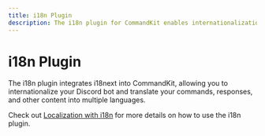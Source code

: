```yaml
---
title: i18n Plugin
description: The i18n plugin for CommandKit enables internationalization (i18n) for CommandKit using i18next. It allows you to translate your application into different languages.
---
```



# i18n Plugin

The i18n plugin integrates i18next into CommandKit, allowing you to internationalize your Discord bot and translate your commands, responses, and other content into multiple languages.

Check out [Localization with i18n](../../11-localization/01-i18n.mdx) for more details on how to use the i18n plugin.
